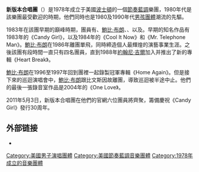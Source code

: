 {{unreferenced|time=2012-02-28T11:47:55+00:00}}
{{Infobox Musical artist <!-- See Wikipedia:WikiProject_Musicians -->
| Name                = 新版本合唱團<br />New Edition
| Img                 = 
| Img_capt            =
| Img_size            = 
| Landscape           = yes
| Background          = group_or_band
| Origin              = {{US}}[[馬薩諸塞州|馬薩諸塞州]][[波士頓|波士頓]]
| Instrument          = 
| Voice_type          = 
| Genre               = [[節奏藍調|節奏藍調]]、[[靈魂樂|靈魂樂]]、[[新貴搖擺|新貴搖擺]] 
| Years_active        = 1978年至今
| Label               = [[MCA_Records|MCA]]（1984－1997年）
[[Bad_Boy_Records|Bad Boy]]（2003－2005年）
[[Geffen_Records|Geffen]]/[[Interscope_Records|Interscope]]（2009年至今）
| URL                 =  http://www.NewEditionFanClub.com
| Current_members     = {{ubl|{{link-en|羅尼·迪布|Ronnie DeVoe}}|[[鮑比·布朗|鮑比·布朗]]|{{link-en|瑞奇·貝爾（歌手）|Ricky Bell (singer)|瑞奇·貝爾}}|{{link-en|麥可·比文斯|Michael Bivins}}|{{link-en|拉爾夫·卓士頓|Ralph Tresvant}}|[[約翰尼·吉爾|約翰尼·吉爾]]}}
| Past_members        = 
| Notable_instruments = 
}}
'''新版本合唱團'''（{{lang-en|New Edition}}）是1978年成立于美國[[波士頓|波士頓]]的一個[[節奏藍調|節奏藍調]]樂團，1980年代是該樂團最受歡迎的時期，他們同時也是1980及1990年代[[男孩團體|男孩團體]]潮流的先驅。

1983年在該團早期的巔峰時期，團員有{{link-en|羅尼·迪布|Ronnie DeVoe}}、[[鮑比·布朗|鮑比·布朗]]、{{link-en|瑞奇·貝爾（歌手）|Ricky Bell (singer)|瑞奇·貝爾}}、{{link-en|麥可·比文斯|Michael Bivins}}以及{{link-en|拉爾夫·卓士頓|Ralph Tresvant}}。早期的知名作品有1983年的《Candy Girl》，以及1984年的《Cool It Now》和《Mr. Telephone Man》。[[鮑比·布朗|鮑比·布朗]]在1986年離團單飛，同時締造個人最輝煌的演藝事業生涯。之後該團有段時間一直只有四名團員，直到1988年[[約翰尼·吉爾|約翰尼·吉爾]]加入并推出了新的專輯《Heart Break》。

[[鮑比·布朗|鮑比·布朗]]在1996至1997年回到團裡一起錄製冠軍專輯《Home Again》。但是接下來的巡迴演唱會中，[[鮑比·布朗|鮑比·布朗]]跟比文斯因故離團，導致巡迴被半途中止。他們的最後一張錄音室作品是2004年的《One Love》。

2011年5月3日，新版本合唱團在他們的官網六位團員將齊聚，籌備慶祝《Candy Girl》發行30周年。

== 外部链接 ==
* {{official|http://www.NewEditionFanClub.com}}

{{Authority control}}
{{DEFAULTSORT:New Edition}}
[[Category:美國男子演唱團體|Category:美國男子演唱團體]]
[[Category:美國節奏藍調音樂團體|Category:美國節奏藍調音樂團體]]
[[Category:1978年成立的音樂團體|Category:1978年成立的音樂團體]]